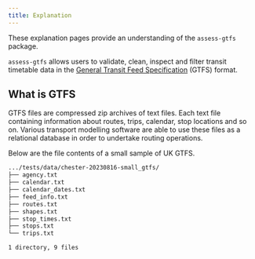 ```yaml
---
title: Explanation
---
```


These explanation pages provide an understanding of the `assess-gtfs` package.

`assess-gtfs` allows users to validate, clean, inspect and filter transit
timetable data in the [General Transit Feed Specification](gtfs-spec) (GTFS)
format.

## What is GTFS

GTFS files are compressed zip archives of text files. Each text file containing
information about routes, trips, calendar, stop locations and so on. Various
transport modelling software are able to use these files as a relational
database in order to undertake routing operations.

Below are the file contents of a small sample of UK GTFS.

```.abc
.../tests/data/chester-20230816-small_gtfs/
├── agency.txt
├── calendar.txt
├── calendar_dates.txt
├── feed_info.txt
├── routes.txt
├── shapes.txt
├── stop_times.txt
├── stops.txt
└── trips.txt

1 directory, 9 files

```


[gtfs-spec]: https://gtfs.org/
